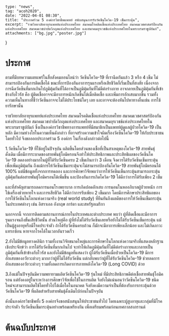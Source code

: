 
	type: "news",
	tag: "acoh2020",
	date: "2022-04-01 08:30",
	title: "ประกาศร่วม 5 องค์กรวิชาชีพแพทย์ สนับสนุนการรับวัคซีนโควิด-19 เข็มกระตุ้น",
	excerpt: "ราชวิทยาลัยอายุรแพทย์แห่งประเทศไทย สมาคมโรคติดเชื้อแห่งประเทศไทย สมาคมเวชศาสตร์ป้องกันแห่งประเทศไทย สมาคมเวชบำบัดวิกฤตแห่งประเทศไทย และสมาคมอุรเวชช์แห่งประเทศไทยในพระบรมราชูปถัมภ์",
    attachments: ["bg.jpg","poster.jpg"]
}

# ประกาศ

ตามที่มีบทความเผยแพร่ในสื่อสังคมออนไลน์ว่า วัคซีนโควิด-19 ที่เราฉีดกันแล้ว 3 หรือ 4 เข็ม ไม่สามารถป้องกันการติดเชื้อได้ ขณะที่การป้องกันอาการรุนแรงหรือเสียชีวิตก็เริ่มเป็นที่สงสัย เนื่องจากการฉีดวัคซีนที่มากเกินไปภูมิคุ้มกันที่ได้อาจเป็นภูมิคุ้มกันที่ไม่ดีต่อร่างกาย อาจกลายเป็นภูมิคุ้มกันที่เข้าข้างกับไวรัส คือ ผู้ติดเชื้ออาจจะมีอาการหนักเกิดขึ้นได้เมื่อติดเชื้อ และเพิ่มการอักเสบมากขึ้น รวมทั้งความเห็นในทางที่ชี้ว่าวัคซีนอาจจะไม่ได้ประโยชน์ใดๆ เลย และอาจจะต้องหันไปหาทางอื่นเช่น การใช้ยารักษานั้น

ราชวิทยาลัยอายุรแพทย์แห่งประเทศไทย สมาคมโรคติดเชื้อแห่งประเทศไทย สมาคมเวชศาสตร์ป้องกันแห่งประเทศไทย สมาคมเวชบำบัดวิกฤตแห่งประเทศไทย และสมาคมอุรเวชช์แห่งประเทศไทยในพระบรมราชูปถัมภ์ ซึ่งเป็นองค์กรวิชาชีพทางการแพทย์ที่มีสมาชิกเป็นแพทย์ผู้ดูแลผู้ป่วยโควิด-19 เป็นหลัก มีความห่วงใยในความเห็นดังกล่าว ที่อาจสร้างความเข้าใจผิดเรื่องวัคซีนโควิด-19 ให้กับประชาชนโดยทั่วไป จึงขอออกประกาศร่วม 5 องค์กร ในเรื่องดังกล่าวต่อไปนี้

1.วัคซีนโควิด-19 ที่ใช้อยู่ในปัจจุบัน ผลิตขึ้นโดยส่วนของเชื้อที่เป็นสาเหตุของโควิด-19 สายพันธุ์ดั้งเดิม เมื่อมีการระบาดของสายพันธุ์โอมิครอนจึงทำให้ประสิทธิภาพและประสิทธิผลของวัคซีนโควิด-19 ลดลงอย่างมากในผู้ที่ได้รับวัคซีนครบ 2 เข็มเกินกว่า 3 เดือน จึงควรได้รับวัคซีนเข็มกระตุ้นเพื่อเพิ่มภูมิคุ้มกัน ถึงแม้การให้วัคซีนเข็มกระตุ้นจะไม่สามารถป้องกันโควิด-19 สายพันธุ์โอมิครอนได้ 100% แต่มีข้อมูลทั้งจากการทดลอง และการศึกษาวิจัยพบว่าการให้วัคซีนเข็นกระตุ้นสามารถกระตุ้นภูมิคุ้มกันต่อสายพันธุ์โอมิครอนได้เพิ่มขึ้น และป้องกันการเกิดโควิด-19 ได้ดีกว่าการได้รับเพียง 2 เข็ม

และที่สำคัญสามารถลดการนอนโรงพยาบาล การเกิดปอดอักเสบ การนอนในหออภิบาลผู้ป่วยหนัก การใช้เครื่องช่วยหายใจ และการเสียชีวิต ได้ดีกว่าการรับเพียง 2 เข็มมาก โดยมีการศึกษาประสิทธิผลของการใช้วัคซีนในโลกแห่งความจริง (real world study) ที่ยืนยันถึงผลดีของการให้วัคซีนเข็มกระตุ้นในประเทศต่างๆ เช่น อิสราเอล อังกฤษ การ์ตา และสหรัฐอเมริกา


นอกจากนี้ จากการติดตามสถานการณ์ภายในประเทศและต่างประเทศ พบว่า ผู้ที่ติดเชื้อและมีอาการรุนแรงจนถึงขั้นเสียชีวิตนั้น ส่วนใหญ่คือ ผู้ที่ยังไม่ได้รับวัคซีนเลยหรือยังไม่ได้รับวัคซีนเข็มกระตุ้น แม้เป็นผู้สูงอายุหรือมีโรคประจำตัว ถ้าได้รับวัคซีนครบถ้วน ก็มักจะมีอาการเพียงเล็กน้อย และไม่เกิดภาวะแทรกซ้อน หายจากโรคได้ในเวลาอันรวดเร็ว

2.ยังไม่มีข้อมูลทางคลินิก รวมทั้งงานวิจัยขนาดใหญ่และการศึกษาในโลกแห่งความจริงที่แสดงหลักฐานเชิงประจักษ์ว่า การได้รับวัคซีนที่มากเกินไป จะทำให้เกิดภูมิคุ้มกันที่ไม่ดีต่อร่างกายและกลายเป็นภูมิคุ้มกันที่เข้าข้างกับไวรัส และยังไม่มีข้อมูลที่แสดงว่า ผู้ได้รับวัคซีนเมื่อป่วยเป็นโควิด-19 มีการอักเสบของอวัยวะต่างๆ มากกว่าผู้ที่ไม่ได้รับวัคซีน แต่กลับพบว่าผู้ที่ได้รับวัคซีนโควิด-19 ช่วยลดการอักเสบของอวัยวะต่างๆ รวมทั้งลดการเกิดอาการภายหลังโควิด-19 (Long COVID) ด้วย

3.ถึงแม้ในปัจจุบันมีความพยายามผลิตวัคซีนโควิด-19 รุ่นใหม่ ที่มีประสิทธิภาพดีต่อเชื้อสายพันธุ์โอมิครอน แต่ยังคงอยู่ในระหว่างการศึกษาวิจัยเพื่อใช้ในการผลิต จึงยังไม่แน่นอนว่าวัคซีนโควิด-19 ชนิดใหม่จะสามารถผลิตใช้โดยทั่วไปได้เมื่อใดในอนาคต จึงยังคงมีความจำเป็นที่ต้องรับการกระตุ้นด้วยวัคซีนโควิด-19 ที่ผลิตสำหรับสายพันธุ์ดั้งเดิมไปก่อนในปัจจุบัน

ดังนั้นองค์กรวิชาชีพทั้ง 5 องค์กรจึงขอสนับสนุนให้ประชาชนทั่วไป โดยเฉพาะผู้สูงอายุและกลุ่มที่มีโรคประจำตัว รับวัคซีนเข็มกระตุ้นอย่างพร้อมเพรียงกัน เพื่อเตรียมพร้อมก่อนเทศกาลสงกรานต์

# ต้นฉบับประกาศ

<GatsbyImage image={props.images[1].childImageSharp.gatsbyImageData} alt="tip" />